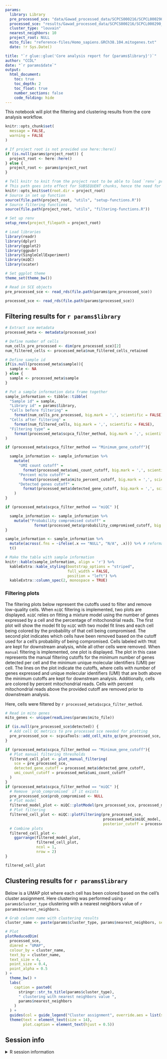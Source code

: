 ```yaml
---
params:
  library: Library
  pre_processed_sce: "data/Gawad_processed_data/SCPCS000216/SCPCL000290_filtered.rds"
  processed_sce: "results/Gawad_processed_data/SCPCS000216/SCPCL000290_processed.rds"
  cluster_type: "louvain"
  nearest_neighbors: 10
  project_root: NULL
  mito_file: "reference-files/Homo_sapiens.GRCh38.104.mitogenes.txt"
  date: !r Sys.Date()

title: "`r glue::glue('Core analysis report for {params$library}')`"
author: "CCDL"
date: "`r params$date`"
output:
  html_document:
    toc: true
    toc_depth: 2
    toc_float: true
    number_sections: false
    code_folding: hide
---
```


This notebook will plot the filtering and clustering results from the core analysis workflow.

```r
knitr::opts_chunk$set(
  message = FALSE,
  warning = FALSE
)

# If project root is not provided use here::here()
if (is.null(params$project_root)) {
  project_root <- here::here()
} else {
  project_root <- params$project_root
}

# Tell knitr to knit from the project root to be able to load `renv` properly
# This path goes into effect for SUBSEQUENT chunks, hence the need for 2 chunks
knitr::opts_knit$set(root.dir = project_root)
# Source in set up function
source(file.path(project_root, "utils", "setup-functions.R"))
# Source filtering functions
source(file.path(project_root, "utils", "filtering-functions.R"))
```

```r
# Set up renv
setup_renv(project_filepath = project_root)
```

```r
# Load libraries
library(readr)
library(dplyr)
library(ggplot2)
library(ggpubr)
library(SingleCellExperiment)
library(miQC)
library(scater)

# Set ggplot theme
theme_set(theme_bw())
```

```r
# Read in SCE objects
pre_processed_sce <- read_rds(file.path(params$pre_processed_sce))

processed_sce <- read_rds(file.path(params$processed_sce))
```

## Filtering results for `r params$library`

```r
# Extract sce metadata
processed_meta <- metadata(processed_sce)

# Define number of cells
num_cells_pre_processed <- dim(pre_processed_sce)[2]
num_filtered_cells <- processed_meta$num_filtered_cells_retained

# Define sample id
if(is.null(processed_meta$sample)){
  sample <- NA
} else {
  sample <- processed_meta$sample
}

# Put a sample information data frame together
sample_information <- tibble::tibble(
  "Sample id" = sample,
  "Library id" = params$library,
  "Cells before filtering" =
    format(num_cells_pre_processed, big.mark = ',', scientific = FALSE),
  "Cells after filtering" =
    format(num_filtered_cells, big.mark = ',', scientific = FALSE),
  "Filtering type" =
    format(processed_meta$scpca_filter_method, big.mark = ',', scientific = FALSE)
)

if (processed_meta$scpca_filter_method == "Minimum_gene_cutoff"){

  sample_information <- sample_information %>%
    mutate(
      "UMI count cutoff" =
        format(processed_meta$umi_count_cutoff, big.mark = ',', scientific = FALSE),
      "Percent mito cutoff" =
        format(processed_meta$mito_percent_cutoff, big.mark = ',', scientific = FALSE),
      "Detected genes cutoff" =
        format(processed_meta$detected_gene_cutoff, big.mark = ',', scientific = FALSE)
    )
}

if (processed_meta$scpca_filter_method == "miQC" ){

  sample_information <- sample_information %>%
    mutate("Probability compromised cutoff" =
             format(processed_meta$probability_compromised_cutoff, big.mark = ',', scientific = FALSE))
}

sample_information <- sample_information %>%
  mutate(across(.fns = ~ifelse(.x == "NULL", "N/A", .x))) %>% # reformat nulls
  t()

# Make the table with sample information
knitr::kable(sample_information, align = 'r') %>%
  kableExtra::kable_styling(bootstrap_options = "striped",
                            full_width = FALSE,
                            position = "left") %>%
  kableExtra::column_spec(2, monospace = TRUE)
```

### Filtering plots

The filtering plots below represent the cutoffs used to filter and remove low-quality cells.
When `miQC` filtering is implemented, two plots are displayed.
`miQC` relies on fitting a mixture model using the number of genes expressed by a cell and the percentage of mitochondrial reads.
The first plot will show the model fit by `miQC` with two model fit lines and each cell being colored by the probability of that cell being compromised.
The second plot indicates which cells have been removed based on the cutoff used for a cell's probability of being compromised.
Cells labeled with `TRUE` are kept for downstream analysis, while all other cells were removed.
When `manual` filtering is implemented, one plot is displayed.
The plot in this case represents the manual filtering cutoffs for the minimum number of genes detected per cell and the minimum unique molecular identifiers (UMI) per cell.
The lines on the plot indicate the cutoffs, where cells with number of genes expressed and unique molecular identifiers (UMI) that are both above the minimum cutoffs are kept for downstream analysis.
Additionally, cells are colored by percent mitochondrial reads.
Cells with percent mitochondrial reads above the provided cutoff are removed prior to downstream analysis.

Here, cells were filtered by `r processed_meta$scpca_filter_method`.


```r
# Read in mito genes
mito_genes <- unique(readLines(params$mito_file))

if (is.null(pre_processed_sce$detected)) {
  # Add cell QC metrics to pre processed sce needed for plotting
  pre_processed_sce <- scpcaTools::add_cell_mito_qc(pre_processed_sce, mito_genes)
}
```


```r
if (processed_meta$scpca_filter_method == "Minimum_gene_cutoff"){
  # Plot manual filtering thresholds
  filtered_cell_plot <- plot_manual_filtering(
    sce = pre_processed_sce,
    detected_gene_cutoff = processed_meta$detected_gene_cutoff,
    umi_count_cutoff = processed_meta$umi_count_cutoff
  )
}
if (processed_meta$scpca_filter_method == "miQC" ){
  # Remove `prob_compromised` if it exists
  pre_processed_sce$prob_compromised <- NULL
  # Plot model
  filtered_model_plot <- miQC::plotModel(pre_processed_sce, processed_meta$miQC_model)
  # Plot filtering
  filtered_cell_plot <- miQC::plotFiltering(pre_processed_sce,
                                            processed_meta$miQC_model,
                                            posterior_cutoff = processed_meta$probability_compromised_cutoff)
  # Combine plots
  filtered_cell_plot <-
    ggarrange(filtered_model_plot,
              filtered_cell_plot,
              ncol = 1,
              nrow = 2)
}

filtered_cell_plot
```

## Clustering results for `r params$library`

Below is a UMAP plot where each cell has been colored based on the cell's cluster assignment.
Here clustering was performed using `r params$cluster_type` clustering with a nearest neighbors value of `r params$nearest_neighbors`.

```r
# Grab column name with clustering results
cluster_name <- paste(params$cluster_type, params$nearest_neighbors, sep = "_")

# Plot
plotReducedDim(
  processed_sce,
  dimred = "UMAP",
  colour_by = cluster_name,
  text_by = cluster_name,
  text_size = 4,
  point_size = 0.4,
  point_alpha = 0.5
) +
  theme_bw() +
  labs(
    caption = paste0(
      stringr::str_to_title(params$cluster_type),
      " clustering with nearest neighbors value ",
      params$nearest_neighbors
    )
  ) +
  guides(col = guide_legend("Cluster assignment", override.aes = list(size = 3))) +
  theme(text = element_text(size = 14),
        plot.caption = element_text(hjust = 0.5))
```


## Session info
<details>
<summary>R session information</summary>
```r
sessionInfo()
```
